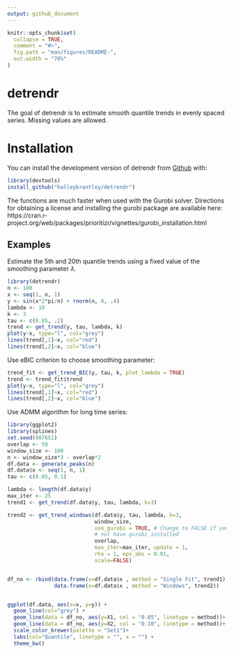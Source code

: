 ```yaml
---
output: github_document
---
```


<!-- README.md is generated from README.Rmd. Please edit that file -->

```r
knitr::opts_chunk$set(
  collapse = TRUE,
  comment = "#>",
  fig.path = "man/figures/README-",
  out.width = "70%"
)
```
# detrendr

The goal of detrendr is to estimate smooth quantile trends in evenly spaced series. Missing values are allowed. 

# Installation

You can install the development version of detrendr from  [Github](https://github.com/halleybrantley/detrendr) with:

``` r
library(devtools)
install_github("halleybrantley/detrendr")
```
The \r{detrendr} functions are much faster when used with the Gurobi solver. Directions for obtaining a license and installing the gurobi package are available here: https://cran.r-project.org/web/packages/prioritizr/vignettes/gurobi_installation.html

## Examples

Estimate the 5th and 20th quantile trends using a fixed value of the smoothing parameter $\lambda$. 

```r
library(detrendr)
n <- 100
x <- seq(1, n, 1)
y <- sin(x*2*pi/n) + rnorm(n, 0, .4)
lambda <- 10
k <- 3
tau <- c(0.05, .2)
trend <- get_trend(y, tau, lambda, k)
plot(y~x, type="l", col="grey")
lines(trend[,1]~x, col="red")
lines(trend[,2]~x, col="blue")
```

Use eBIC criterion to choose smoothing parameter:

```r

trend_fit <- get_trend_BIC(y, tau, k, plot_lambda = TRUE)
trend <- trend_fit$trend
plot(y~x, type="l", col="grey")
lines(trend[,1]~x, col="red")
lines(trend[,2]~x, col="blue")
```

Use ADMM algorithm for long time series:

```r
library(ggplot2)
library(splines)
set.seed(987651)
overlap <- 50 
window_size <- 100 
n <- window_size*3 - overlap*2
df.data <- generate_peaks(n)
df.data$x <- seq(1, n, 1)
tau <- c(0.05, 0.1)

lambda <- length(df.data$y)
max_iter <- 25
trend1 <- get_trend(df.data$y, tau, lambda, k=3)

trend2 <- get_trend_windows(df.data$y, tau, lambda, k=3,
                            window_size, 
                            use_gurobi = TRUE, # Change to FALSE if you do
                            # not have gurobi installed
                            overlap, 
                            max_iter=max_iter, update = 1, 
                            rho = 1, eps_abs = 0.01, 
                            scale=FALSE)


df_no <- rbind(data.frame(x=df.data$x , method = "Single Fit", trend1), 
               data.frame(x=df.data$x , method = "Windows", trend2))


ggplot(df.data, aes(x=x, y=y)) +
  geom_line(col="grey") +
  geom_line(data = df_no, aes(y=X1, col = "0.05", linetype = method))+
  geom_line(data = df_no, aes(y=X2, col = "0.10", linetype = method))+
  scale_color_brewer(palette = "Set1")+
  labs(col="Quantile", linetype = "", x = "") + 
  theme_bw() 

```
